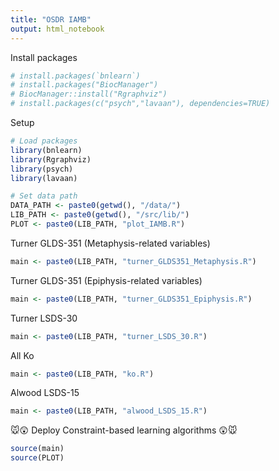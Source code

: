 ```yaml
---
title: "OSDR IAMB"
output: html_notebook
---
```



Install packages
```r
# install.packages(`bnlearn`)
# install.packages("BiocManager")
# BiocManager::install("Rgraphviz")
# install.packages(c("psych","lavaan"), dependencies=TRUE)
```


Setup
```r
# Load packages
library(bnlearn)
library(Rgraphviz)
library(psych)
library(lavaan)

# Set data path
DATA_PATH <- paste0(getwd(), "/data/")
LIB_PATH <- paste0(getwd(), "/src/lib/")
PLOT <- paste0(LIB_PATH, "plot_IAMB.R")
```


Turner GLDS-351 (Metaphysis-related variables)
```r
main <- paste0(LIB_PATH, "turner_GLDS351_Metaphysis.R")
```


Turner GLDS-351 (Epiphysis-related variables)
```r
main <- paste0(LIB_PATH, "turner_GLDS351_Epiphysis.R")
```


Turner LSDS-30
```r
main <- paste0(LIB_PATH, "turner_LSDS_30.R")
```


All Ko
```r
main <- paste0(LIB_PATH, "ko.R")
```


Alwood LSDS-15
```r
main <- paste0(LIB_PATH, "alwood_LSDS_15.R")
```


🐭😲 Deploy Constraint-based learning algorithms 😲🐭
```r
source(main)
source(PLOT)
```
